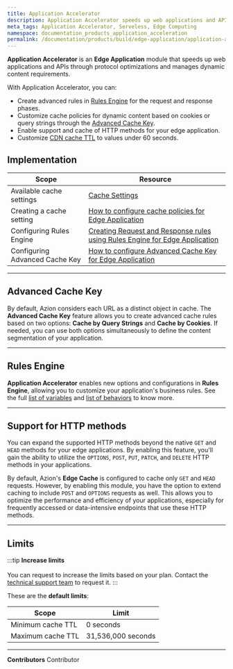 ```yaml
---
title: Application Accelerator
description: Application Accelerator speeds up web applications and APIs through protocol optimizations and manages dynamic content requirements.
meta_tags: Application Accelerator, Serveless, Edge Computing
namespace: documentation_products_application_acceleration
permalink: /documentation/products/build/edge-application/application-accelerator/
---
```


**Application Accelerator** is an **Edge Application** module that speeds up web applications and APIs through protocol optimizations and manages dynamic content requirements.

With Application Accelerator, you can:

- Create advanced rules in [Rules Engine](/en/documentation/products/build/edge-application/rules-engine/) for the request and response phases.
- Customize cache policies for dynamic content based on cookies or query strings through the [Advanced Cache Key](/en/documentation/products/build/edge-application/cache-settings/#advanced-cache-key/).
- Enable support and cache of HTTP methods for your edge application.
- Customize [CDN cache TTL](/en/documentation/products/build/edge-application/cache-settings/#cdn-cache-settings) to values under 60 seconds.

## Implementation

| Scope | Resource |
| --- | --- |
| Available cache settings | [Cache Settings](/en/documentation/products/build/edge-application/cache-settings/) |
| Creating a cache setting | [How to configure cache policies for Edge Application](/en/documentation/products/guides/cache-settings/) |
| Configuring Rules Engine | [Creating Request and Response rules using Rules Engine for Edge Application](/en/documentation/products/guides/rules-engine/) |
| Configuring Advanced Cache Key | [How to configure Advanced Cache Key for Edge Application](/en/documentation/products/guides/advanced-cache-key/) |

---

## Advanced Cache Key

By default, Azion considers each URL as a distinct object in cache. The **Advanced Cache Key** feature allows you to create advanced cache rules based on two options: **Cache by Query Strings** and **Cache by Cookies**. If needed, you can use both options simultaneously to define the content segmentation of your application.

<LinkButton link="/en/documentation/products/build/edge-application/cache-settings/#advanced-cache-key" label="Learn more about Advanced Cache Key" />

---

## Rules Engine

**Application Accelerator** enables new options and configurations in **Rules Engine**, allowing you to customize your application's business rules. See the full [list of variables](/en/documentation/products/build/edge-application/rules-engine/#variables) and [list of behaviors](/en/documentation/products/build/edge-application/rules-engine/#behaviors) to know more.

<LinkButton link="/en/documentation/products/build/edge-application/rules-engine/" label="Learn more about Rules Engine" />

---

## Support for HTTP methods

You can expand the supported HTTP methods beyond the native `GET` and `HEAD` methods for your edge applications. By enabling this feature, you'll gain the ability to utilize the `OPTIONS`, `POST`, `PUT`, `PATCH`, and `DELETE` HTTP methods in your applications.

By default, Azion's **Edge Cache** is configured to cache only `GET` and `HEAD` requests. However, by enabling this module, you have the option to extend caching to include `POST` and `OPTIONS` requests as well. This allows you to optimize the performance and efficiency of your applications, especially for frequently accessed or data-intensive endpoints that use these HTTP methods.

<LinkButton link="/en/documentation/products/build/edge-application/cache-settings/#caching-http-methods" label="Learn more about caching HTTP methods" />

---

## Limits

:::tip
**Increase limits** <br></br>
You can request to increase the limits based on your plan. Contact the [technical support team](/en/documentation/services/support/) to request it.
:::

These are the **default limits**:

| Scope | Limit |
| --- | --- |
| Minimum cache TTL | 0 seconds |
| Maximum cache TTL | 31,536,000 seconds |

---


**Contributors** <ContributorList>Contributor</ContributorList>
